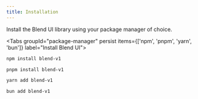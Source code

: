 ```yaml
---
title: Installation
---
```


Install the Blend UI library using your package manager of choice.

<Tabs groupId="package-manager" persist items={['npm', 'pnpm', 'yarn', 'bun']} label="Install Blend UI">
  ```bash tab="npm"
  npm install blend-v1
  ```

```bash tab="pnpm"
pnpm install blend-v1
```

```bash tab="yarn"
yarn add blend-v1
```

```bash tab="bun"
bun add blend-v1
```

</Tabs>
